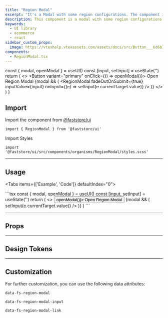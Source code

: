 ```yaml
---
title: "Region Modal"
excerpt: "It's a Modal with some region configurations. The component is part of Regionalization feature."
description: This component is a modal with some region configurations.
keywords:
  - UI library
  - ecommerce
  - react
sidebar_custom_props:
  image: https://vtexhelp.vtexassets.com/assets/docs/src/Button___6d6b16886d5d7e2a05dba8c45c075796.png
components:
  - RegionModal.tsx
---
```



  const { modal, openModal } = useUI()
  const [input, setInput] = useState('')
  return (
    <>
      <Button variant="primary" onClick={() => openModal()}>
        Open Region Modal
      </Button>
      {modal && (
        <RegionModal
          fadeOutOnSubmit={true}
          inputValue={input}
          onInput={(e) => setInput(e.currentTarget.value)}
        />
      )}
    </>
  )
}

## Import

Import the component from [@faststore/ui](/../components)

```tsx
import { RegionModal } from '@faststore/ui'
```

Import Styles

```tsx
import '@faststore/ui/src/components/organisms/RegionModal/styles.scss'
```

---

## Usage

<Tabs items={['Example', 'Code']} defaultIndex="0">
  <Tab>
    <OverviewSection>
      <UIProvider>
        <RegionModalUsage />
      </UIProvider>
    </OverviewSection>

  </Tab>
  <Tab>
    ```tsx
    const { modal, openModal } = useUI()
    const [input, setInput] = useState('')
    return (
      <>
        <Button variant="primary" onClick={() => openModal()}>
          Open Region Modal
        </Button>
        {modal && (
          <RegionModal
            fadeOutOnSubmit={true}
            inputValue={input}
            onInput={(e) => setInput(e.currentTarget.value)}
          />
        )}
      </>
    )
    ```

  </Tab>
</Tabs>

---

## Props

<ComponentPropsSection component="RegionModal" />

---

## Design Tokens

<TokenTable>
  <TokenRow
    token="--fs-region-modal-margin-bottom"
    value="var(--fs-spacing-6)"
  />
  <TokenDivider />
  <TokenRow token="--fs-region-modal-link-padding" value="0" />
  <TokenRow
    token="--fs-region-modal-link-column-gap"
    value="var(--fs-spacing-0)"
  />
  <TokenRow
    token="--fs-region-modal-link-color"
    value="var(--fs-color-link)"
    isColor
  />
</TokenTable>

---

## Customization

For further customization, you can use the following data attributes:

`data-fs-region-modal`

`data-fs-region-modal-input`

`data-fs-region-modal-link`
